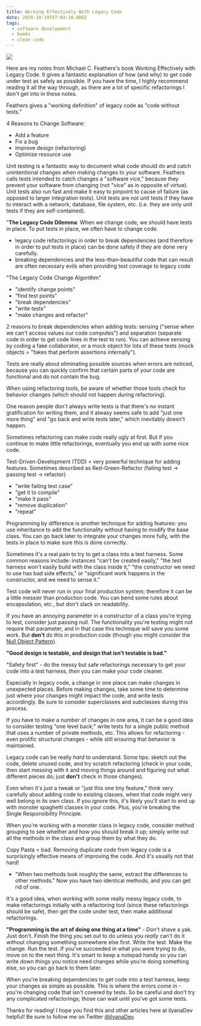 ```yaml
---
title: Working Effectively With Legacy Code
date: 2020-10-19T07:04:10.000Z
tags:
  - software development
  - books
  - clean code
---
```


![](legacy-code.png)

Here are my notes from Michael C. Feathers's book Working Effectively with Legacy Code. It gives a fantastic explanation of how (and why) to get code under test as safely as possible. If you have the time, I highly recommend reading it all the way through, as there are a lot of specific refactorings I don't get into in these notes.

Feathers gives a "working definition" of legacy code as "code without tests."

4 Reasons to Change Software:

* Add a feature
* Fix a bug
* Improve design (refactoring)
* Optimize resource use

Unit testing is a fantastic way to document what code should do and catch unintentional changes when making changes to your software. Feathers calls tests intended to catch changes a "software vice," because they prevent your software from changing (not "vice" as in opposite of virtue). Unit tests also run fast and make it easy to pinpoint to cause of failure (as opposed to larger integration tests). Unit tests are not unit tests if they have to interact with a network, database, file system, etc. (i.e. they are only unit tests if they are self-contained).

"**The Legacy Code Dilemma**: When we change code, we should have tests in place. To put tests in place, we often have to change code.

* legacy code refactorings in order to break dependencies (and therefore in order to put tests in place) can be done safely if they are done very carefully.
* breaking dependencies and the less-than-beautiful code that can result are often necessary evils when providing test coverage to legacy code

"The Legacy Code Change Algorithm"

* "identify change points"
* "find test points"
* "break dependencies"
* "write tests"
* "make changes and refactor"

2 reasons to break dependencies when adding tests: sensing ("sense when we can't access values our code computes") and separation (separate code in order to get code lines in the test to run). You can achieve sensing by coding a fake collaborator, or a mock object for lots of these tests (mock objects = "fakes that perform assertions internally").

Tests are really about eliminating possible sources when errors are noticed, because you can quickly confirm that certain parts of your code are functional and do not contain the bug.

When using refactoring tools, be aware of whether those tools check for behavior changes (which should not happen during refactoring).

One reason people don't always write tests is that there's no instant gratification for writing them, and it alwasy seems safe to add "just one more thing" and "go back and write tests later," which inevitably doesn't happen.

Sometimes refactoring can make code really ugly at first. But if you continue to make little refactorings, eventually you end up with some nice code.

Test-Driven-Development (TDD) = very powerful technique for adding features. Sometimes described as Red-Green-Refactor (failing test -> passing test -> refactor)

* "write failing test case"
* "get it to compile"
* "make it pass"
* "remove duplication"
* "repeat"

Programming by difference is another technique for adding features: you use inheritance to add the functionality without having to modify the base class. You can go back later to integrate your changes more fully, with the tests in place to make sure this is done correctly.

Sometimes it's a real pain to try to get a class into a test harness. Some common reasons include: instances "can't be created easily," "the test harness won't easily build with the class inside it," "the constructor we need to use has bad side effects," or "significant work happens in the constructor, and we need to sense it."

Test code will never run in your final production system; therefore it can be a little messier than production code. You can bend some rules about encapsulation, etc., but don't slack on readability.

If you have an annoying parameter in a constructor of a class you're trying to test, consider just passing null. The functionality you're testing might not require that parameter, and in that case this technique will save you some work. But **don't** do this in production code (though you might consider the [Null Object Pattern](https://ilyana.dev/blog/2020-08-20-nullobject-pattern/)).

**"Good design is testable, and design that isn't testable is bad."**

"Safety first" - do the messy but safe refactorings necessary to get your code into a test harness, *then* you can make your code cleaner.

Especially in legacy code, a change in one place can make changes in unexpected places. Before making changes, take some time to determine just where your changes might impact the code, and write tests accordingly. Be sure to consider superclasses and subclasses during this process.

If you have to make a number of changes in one area, it can be a good idea to consider testing "one level back;" write tests for a single public method that uses a number of private methods, etc. This allows for refactoring - even prolific structural changes - while still ensuring that behavior is maintained.

Legacy code can be really *hard* to understand. Some tips: sketch out the code, delete unused code, and try scratch refactoring (check in your code, then start messing with it and moving things around and figuring out what different pieces do; just **don't** check in those changes).

Even when it's just a tweak or "just this one tiny feature," think very carefully about adding code to existing classes, when that code might very well belong in its own class. If you ignore this, it's likely you'll start to end up with monster spaghetti classes in your code. Plus, you're breaking the Single Responsibility Principle.

When you're working with a monster class in legacy code, consider method grouping to see whether and how you should break it up; simply write out all the methods in the class and group them by what they do.

Copy Pasta = bad. Removing duplicate code from legacy code is a surprisingly effective means of improving the code. And it's usually not that hard!

* "When two methods look roughly the same, extract the differences to other methods." Now you have two identical methods, and you can get rid of one.

It's a good idea, when working with some really messy legacy code, to make refactorings initially with a refactoring tool (since these refactorings should be safe), then get the code under test, then make additional refactorings.

**"Programming is the art of doing one thing at a time"** - Don't shave a yak. Just don't. Finish the thing you set out to do unless you *really* can't do it without changing something somewhere else first. Write the test. Make the change. Run the test. If you've succeeded in what you were trying to do, move on to the next thing. It's smart to keep a notepad handy so you can write down things you notice need changes while you're doing something else, so you can go back to them later.

When you're breaking dependencies to get code into a test harness, keep your changes as simple as possible. This is where the errors come in - you're changing code that isn't covered by tests. So be careful and don't try any complicated refactorings; those can wait until you've got some tests.

Thanks for reading! I hope you find this and other articles here at ilyanaDev helpful! Be sure to follow me on Twitter [@ilyanaDev](https://twitter.com/ilyanaDev).
